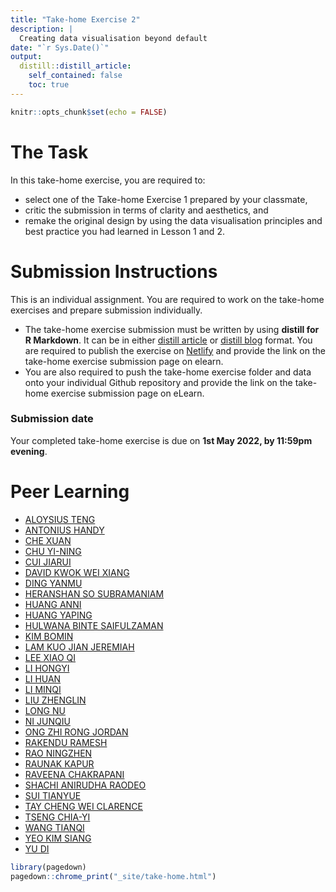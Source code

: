 ```yaml
---
title: "Take-home Exercise 2"
description: |
  Creating data visualisation beyond default
date: "`r Sys.Date()`"
output:
  distill::distill_article:
    self_contained: false
    toc: true
---
```


```r
knitr::opts_chunk$set(echo = FALSE)
```

# The Task

In this take-home exercise, you are required to:

- select one of the Take-home Exercise 1 prepared by your classmate, 
- critic the submission in terms of clarity and aesthetics, and 
- remake the original design by using the data visualisation principles and best practice you had learned in Lesson 1 and 2.

# Submission Instructions 

This is an individual assignment. You are required to work on the take-home exercises and prepare submission individually. 

- The take-home exercise submission must be written by using **distill for R Markdown**.  It can be in either [distill article](https://distill.pub/guide/) or [distill blog ](https://rstudio.github.io/distill/blog.html) format. You are required to publish the exercise on [Netlify](https://www.netlify.com/) and provide the link on the take-home exercise submission page on elearn. 
- You are also required to push the take-home exercise folder and data onto your individual Github repository and provide the link on the take-home exercise submission page on eLearn.
 
### Submission date 
 
Your completed take-home exercise is due on **1st May 2022, by 11:59pm evening**.

# Peer Learning

- [ALOYSIUS TENG](https://visual-analytics-course.netlify.app/th_ex/th_ex2.html)
- [ANTONIUS HANDY](https://isss608-hhhandy.netlify.app/th_ex/th_ex2.html)
- [CHE XUAN](https://r4dsa4va.netlify.app/th_ex/th_ex2.html)
- [CHU YI-NING](https://yn-isss608.netlify.app/take-home_ex/th_ex2.html)
- [CUI  JIARUI](https://jiarui-cui-isss608.netlify.app/th_ex/th_ex02)
- [DAVID KWOK WEI XIANG](https://dkwx1234.netlify.app/th_ex/takehomeex2.html)
- [DING YANMU](https://dingyanmu.netlify.app/th_ex/th_ex2.html)
- [HERANSHAN SO SUBRAMANIAM](https://heranshan-isss608.netlify.app/th_ex/th_ex2.html)
- [HUANG ANNI](https://huanganni.netlify.app/th_ex/th_ex2.html)
- [HUANG YAPING](https://vast-challenge-2022-th-ex-1.netlify.app/th_ex/th_ex2.html)
- [HULWANA BINTE SAIFULZAMAN]()
- [KIM BOMIN](https://bomink.netlify.app/posts/2022-04-25-hw2/)
- [LAM KUO JIAN JEREMIAH](https://jeremiahlam.netlify.app/th_ex/th_ex2.html)
- [LEE XIAO QI](https://tiffanylxq.netlify.app/takehomeex/th_ex2)
- [LI HONGYI](https://jessielee.netlify.app/th_ex/th_ex2.html)
- [LI HUAN](https://katherine-isss608.netlify.app/th_ex/th_ex2.html)
- [LI MINQI](https://isss608-visualization-liminqi.netlify.app/th_ex/th_ex2)
- [LIU ZHENGLIN](https://zhenglinliuvisual.netlify.app/th_ex/th_ex2.html)
- [LONG NU](https://leslielong-da.netlify.app/posts/2022-04-25-takehome2/) 
- [NI JUNQIU](https://isss-608-junqiuni.netlify.app/takehome_ex/takehome_ex02.html)
- [ONG ZHI RONG JORDAN](https://isss608-jordan-va.netlify.app/th_ex2/th_ex2.html)
- [RAKENDU RAMESH](https://rakendu-mitb2021.netlify.app/th_ex/th_ex02.html)
- [RAO NINGZHEN]()
- [RAUNAK KAPUR](https://isss608-raunakkapur.netlify.app/th_ex/the2)
- [RAVEENA CHAKRAPANI](https://raveenaclr.netlify.app/th_ex/th_ex2.html)
- [SHACHI ANIRUDHA RAODEO](https://visualanalytics.netlify.app/th_ex/th_ex2.html)
- [SUI TIANYUE](https://vickysui-va.netlify.app/take_home_exercise/ex_2.html)
- [TAY CHENG WEI CLARENCE](https://clarencetay.netlify.app/th_ex/th_ex2.html)
- [TSENG CHIA-YI](https://mitb-va-joycetseng.netlify.app/posts/2022-04-26-takehome2/)
- [WANG TIANQI](https://wtqmitbva.netlify.app/takehome2)
- [YEO KIM SIANG]()
- [YU DI](https://yudiva.netlify.app/exe2)
   

```r
library(pagedown)
pagedown::chrome_print("_site/take-home.html")
```



















